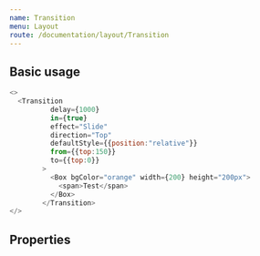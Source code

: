 ```yaml
---
name: Transition
menu: Layout
route: /documentation/layout/Transition
---
```



## Basic usage

```js live=true
<>
  <Transition
          delay={1000}
          in={true}
          effect="Slide"
          direction="Top"
          defaultStyle={{position:"relative"}}
          from={{top:150}}
          to={{top:0}}
        >
          <Box bgColor="orange" width={200} height="200px">
            <span>Test</span>
          </Box>
        </Transition>
</>
```

## Properties

<Props of={Transition} />
